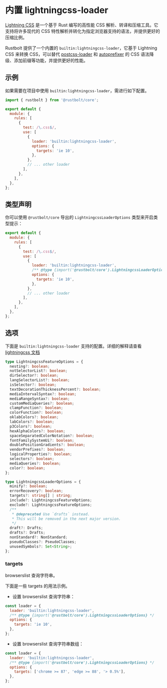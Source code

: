 
# 内置 lightningcss-loader

<ApiMeta addedVersion="1.0.0" />

[Lightning CSS](https://lightningcss.dev) 是一个基于 Rust 编写的高性能 CSS 解析、转译和压缩工具。它支持将许多现代的 CSS 特性解析并转化为指定浏览器支持的语法，并提供更好的压缩比例。

Rustbolt 提供了一个内置的 `builtin:lightningcss-loader`，它基于 Lightning CSS 来转换 CSS，可以替代 [postcss-loader](https://github.com/postcss/postcss-loader) 和 [autoprefixer](https://github.com/postcss/autoprefixer) 的 CSS 语法降级、添加前缀等功能，并提供更好的性能。

## 示例

如果需要在项目中使用 `builtin:lightningcss-loader`，需进行如下配置。

```js title="rustbolt.config.mjs"
import { rustbolt } from '@rustbolt/core';

export default {
  module: {
    rules: [
      {
        test: /\.css$/,
        use: [
          {
            loader: 'builtin:lightningcss-loader',
            options: {
              targets: 'ie 10',
            },
          },
          // ... other loader
        ],
      },
    ],
  },
};
```

## 类型声明

你可以使用 `@rustbolt/core` 导出的 `LightningcssLoaderOptions` 类型来开启类型提示：

```js title="rustbolt.config.mjs"
export default {
  module: {
    rules: [
      {
        test: /\.css$/,
        use: [
          {
            loader: 'builtin:lightningcss-loader',
            /** @type {import('@rustbolt/core').LightningcssLoaderOptions} */
            options: {
              targets: 'ie 10',
            },
          },
          // ... other loader
        ],
      },
    ],
  },
};
```

## 选项

下面是 `builtin:lightningcss-loader` 支持的配置。详细的解释请查看 [lightningcss 文档](https://lightningcss.dev/transpilation.html)

```ts
type LightningcssFeatureOptions = {
  nesting?: boolean;
  notSelectorList?: boolean;
  dirSelector?: boolean;
  langSelectorList?: boolean;
  isSelector?: boolean;
  textDecorationThicknessPercent?: boolean;
  mediaIntervalSyntax?: boolean;
  mediaRangeSyntax?: boolean;
  customMediaQueries?: boolean;
  clampFunction?: boolean;
  colorFunction?: boolean;
  oklabColors?: boolean;
  labColors?: boolean;
  p3Colors?: boolean;
  hexAlphaColors?: boolean;
  spaceSeparatedColorNotation?: boolean;
  fontFamilySystemUi?: boolean;
  doublePositionGradients?: boolean;
  vendorPrefixes?: boolean;
  logicalProperties?: boolean;
  selectors?: boolean;
  mediaQueries?: boolean;
  color?: boolean;
};

type LightningcssLoaderOptions = {
  minify?: boolean;
  errorRecovery?: boolean;
  targets?: string[] | string;
  include?: LightningcssFeatureOptions;
  exclude?: LightningcssFeatureOptions;
  /**
   * @deprecated Use `drafts` instead.
   * This will be removed in the next major version.
   */
  draft?: Drafts;
  drafts?: Drafts;
  nonStandard?: NonStandard;
  pseudoClasses?: PseudoClasses;
  unusedSymbols?: Set<String>;
};
```

### targets

browserslist 查询字符串。

下面是一些 targets 的用法示例。

- 设置 browserslist 查询字符串：

```js
const loader = {
  loader: 'builtin:lightningcss-loader',
  /** @type {import('@rustbolt/core').LightningcssLoaderOptions} */
  options: {
    targets: 'ie 10',
  },
};
```

- 设置 browserslist 查询字符串数组：

```js
const loader = {
  loader: 'builtin:lightningcss-loader',
  /** @type {import('@rustbolt/core').LightningcssLoaderOptions} */
  options: {
    targets: ['chrome >= 87', 'edge >= 88', '> 0.5%'],
  },
};
```
